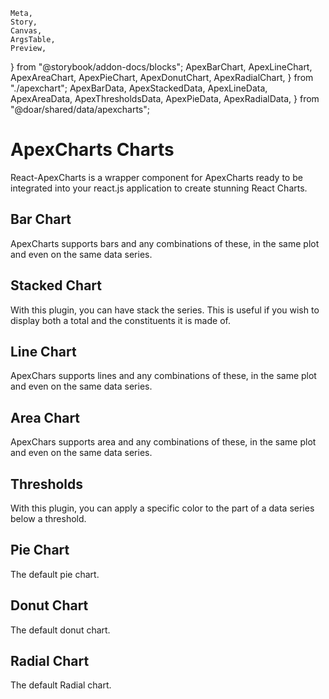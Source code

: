     Meta,
    Story,
    Canvas,
    ArgsTable,
    Preview,
} from "@storybook/addon-docs/blocks";
    ApexBarChart,
    ApexLineChart,
    ApexAreaChart,
    ApexPieChart,
    ApexDonutChart,
    ApexRadialChart,
} from "./apexchart";
    ApexBarData,
    ApexStackedData,
    ApexLineData,
    ApexAreaData,
    ApexThresholdsData,
    ApexPieData,
    ApexRadialData,
} from "@doar/shared/data/apexcharts";

<Meta title="Charts/ApexCharts" />

# ApexCharts Charts

<p class="sbdocs-desc">
    React-ApexCharts is a wrapper component for ApexCharts ready to be
    integrated into your react.js application to create stunning React Charts.
</p>

## Bar Chart

ApexCharts supports bars and any combinations of these, in the same plot and even on the same data series.

<Preview withToolbar>
    <Story name="Bar Chart">
        <ApexBarChart
            options={ApexBarData.options}
            series={ApexBarData.series}
            height="350px"
            width="100%"
        />
    </Story>
</Preview>

## Stacked Chart

With this plugin, you can have stack the series. This is useful if you wish to display both a total and the constituents it is made of.

<Preview withToolbar>
    <Story name="Stacked Chart">
        <ApexBarChart
            options={ApexStackedData.options}
            series={ApexStackedData.series}
            height="350px"
            width="100%"
        />
    </Story>
</Preview>

## Line Chart

ApexChars supports lines and any combinations of these, in the same plot and even on the same data series.

<Preview withToolbar>
    <Story name="Line Chart">
        <ApexLineChart
            options={ApexLineData.options}
            series={ApexLineData.series}
            height="350px"
            width="100%"
        />
    </Story>
</Preview>

## Area Chart

ApexChars supports area and any combinations of these, in the same plot and even on the same data series.

<Preview withToolbar>
    <Story name="Area Chart">
        <ApexAreaChart
            options={ApexAreaData.options}
            series={ApexAreaData.series}
            height="350px"
            width="100%"
        />
    </Story>
</Preview>

## Thresholds

With this plugin, you can apply a specific color to the part of a data series below a threshold.

<Preview withToolbar>
    <Story name="Thresholds">
        <ApexBarChart
            options={ApexThresholdsData.options}
            series={ApexThresholdsData.series}
            height="350px"
            width="100%"
        />
    </Story>
</Preview>

## Pie Chart

The default pie chart.

<Preview withToolbar>
    <Story name="Pie Chart">
        <ApexPieChart
            options={ApexPieData.options}
            series={ApexPieData.series}
            height={300}
            width={510}
        />
    </Story>
</Preview>

## Donut Chart

The default donut chart.

<Preview withToolbar>
    <Story name="Donut Chart">
        <ApexDonutChart
            options={ApexPieData.options}
            series={ApexPieData.series}
            width={510}
            height={300}
        />
    </Story>
</Preview>

## Radial Chart

The default Radial chart.

<Preview withToolbar>
    <Story name="Radial Chart">
        <ApexRadialChart
            options={ApexRadialData.options}
            series={ApexRadialData.series}
            width={510}
            height={300}
        />
    </Story>
</Preview>
